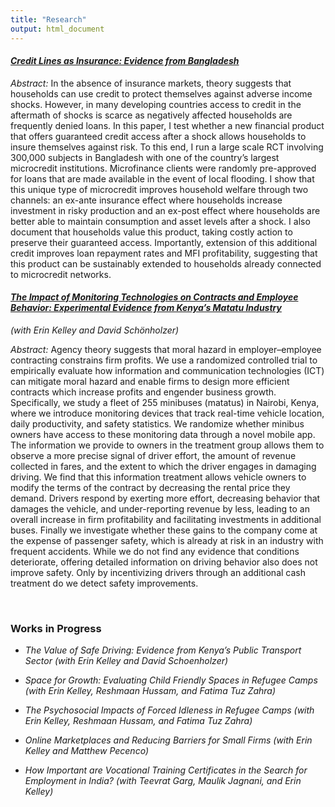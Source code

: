 ```yaml
---
title: "Research"
output: html_document
---
```

<div>

#### <em> [Credit Lines as Insurance: Evidence from Bangladesh](pdfs/JMP_Lane.pdf) </em>

*Abstract:*
In the absence of insurance markets, theory suggests that households can use credit to protect themselves against adverse income shocks. However, in many developing countries access to credit in the aftermath of shocks is scarce as negatively affected households are frequently denied loans. In this paper, I test whether a new financial product that offers guaranteed credit access after a shock allows households to insure themselves against risk. To this end, I run a large scale RCT involving 300,000 subjects in Bangladesh with one of the country's largest microcredit institutions. Microfinance clients were randomly pre-approved for loans that are made available in the event of local flooding. I show that this unique type of microcredit improves household welfare through two channels: an ex-ante insurance effect where households increase investment in risky production and an ex-post effect where households are better able to maintain consumption and asset levels after a shock. I also document that households value this product, taking costly action to preserve their guaranteed access. Importantly, extension of this additional credit improves loan repayment rates and MFI profitability, suggesting that this product can be sustainably extended to households already connected to microcredit networks.
<br/>

#### <em> [The Impact of Monitoring Technologies on Contracts and Employee Behavior: Experimental Evidence from Kenya’s Matatu Industry](pdfs/JMP_Kelley.pdf) </em>
*(with Erin Kelley and David Sch&ouml;nholzer)*

*Abstract:*
Agency theory suggests that moral hazard in employer–employee contracting constrains firm profits. We use a randomized controlled trial to empirically evaluate how information and communication technologies (ICT) can mitigate moral hazard and enable firms to design more efficient contracts which increase profits and engender business growth. Specifically, we study a fleet of 255 minibuses (matatus) in Nairobi, Kenya, where we introduce monitoring devices that track real-time vehicle location, daily productivity, and safety statistics. We randomize whether minibus owners have access to these monitoring data through a novel mobile app. The information we provide to owners in the treatment group allows them to observe a more precise signal of driver effort, the amount of revenue collected in fares, and the extent to which the driver engages in damaging driving. We find that this information treatment allows vehicle owners to modify the terms of the contract by decreasing the rental price they demand. Drivers respond by exerting more effort, decreasing behavior that damages the vehicle, and under-reporting revenue by less, leading to an overall increase in firm profitability and facilitating investments in additional buses. Finally we investigate whether these gains to the company come at the expense of passenger safety, which is already at risk in an industry with frequent accidents. While we do not find any evidence that conditions deteriorate, offering detailed information on driving behavior also does not improve safety. Only by incentivizing drivers through an additional cash treatment do we detect safety improvements.

<br/>

### Works in Progress

+ *The Value of Safe Driving: Evidence from Kenya's Public Transport Sector (with Erin Kelley and David Schoenholzer)*

+ *Space for Growth: Evaluating Child Friendly Spaces in Refugee Camps (with Erin Kelley, Reshmaan Hussam, and Fatima Tuz Zahra)*

+ *The Psychosocial Impacts of Forced Idleness in Refugee Camps (with Erin Kelley, Reshmaan Hussam, and Fatima Tuz Zahra)*   

+ *Online Marketplaces and Reducing Barriers for Small Firms (with Erin Kelley and Matthew Pecenco)* 

+ *How Important are Vocational Training Certificates in the Search for Employment in India? (with Teevrat Garg, Maulik Jagnani, and Erin Kelley)*

</div>



